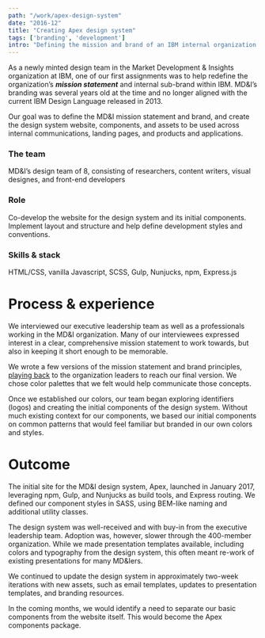 ```yaml
---
path: "/work/apex-design-system"
date: "2016-12"
title: "Creating Apex design system"
tags: ['branding', 'development']
intro: "Defining the mission and brand of an IBM internal organization and building its first design system."
---
```


As a newly minted design team in the Market Development & Insights organization at IBM, one of our first assignments was to help redefine the organization’s **_mission statement_** and internal sub-brand within IBM. MD&I’s branding was several years old at the time and no longer aligned with the current IBM Design Language released in 2013.

Our goal was to define the MD&I mission statement and brand, and create the design system website, components, and assets to be used across internal communications, landing pages, and products and applications.

### The team
MD&I’s design team of 8, consisting of researchers, content writers, visual designes, and front-end developers

### Role
Co-develop the website for the design system and its initial components. Implement layout and structure and help define development styles and conventions.

### Skills & stack
HTML/CSS, vanilla Javascript, SCSS, Gulp, Nunjucks, npm, Express.js

<!-- # Goal
Define the MD&I brand mssion and develop the design system website and components to be used across internal communications, landing pages, tools, and intranets.

# tl;dr
We created the first design system for the internal Market Development & Insights organization, including the brand mission, voice, and tone. We built a component package maintained on Github and available through IBM’s internal npm registry. -->

# Process & experience
We interviewed our executive leadership team as well as a professionals working in the MD&I organization. Many of our interviewees expressed interest in a clear, comprehensive mission statement to work towards, but also in keeping it short enough to be memorable.

We wrote a few versions of the mission statement and brand principles, [playing back](https://www.ibm.com/design/thinking/page/framework/keys/playbacks) to the organization leaders to reach our final version. We chose color palettes that we felt would help communicate those concepts.

Once we established our colors, our team began exploring identifiers (logos) and creating the initial components of the design system. Without much existing context for our components, we based our initial components on common patterns that would feel familiar but branded in our own colors and styles.

# Outcome
The initial site for the MD&I design system, Apex, launched in January 2017, leveraging npm, Gulp, and Nunjucks as build tools, and Express routing. We defined our component styles in SASS, using BEM-like naming and additional utility classes.

The design system was well-received and with buy-in from the executive leadership team. Adoption was, however, slower through the 400-member organization. While we made presentation templates available, including colors and typography from the design system, this often meant re-work of existing presentations for many MD&Iers.

We continued to update the design system in approximately two-week iterations with new assets, such as email templates, updates to presentation templates, and branding resources.

In the coming months, we would identify a need to separate our basic components from the website itself. This would become the Apex components package.
